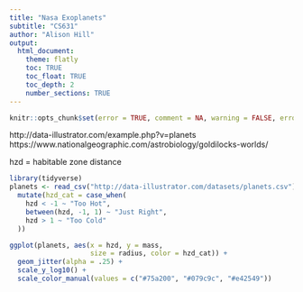 ```yaml
---
title: "Nasa Exoplanets"
subtitle: "CS631"
author: "Alison Hill"
output:
  html_document:
    theme: flatly
    toc: TRUE
    toc_float: TRUE
    toc_depth: 2
    number_sections: TRUE
---
```

```r
knitr::opts_chunk$set(error = TRUE, comment = NA, warning = FALSE, errors = FALSE, message = FALSE, tidy = FALSE, cache = FALSE)
```

http://data-illustrator.com/example.php?v=planets
https://www.nationalgeographic.com/astrobiology/goldilocks-worlds/


hzd = habitable zone distance

```r
library(tidyverse)
planets <- read_csv("http://data-illustrator.com/datasets/planets.csv") %>% 
  mutate(hzd_cat = case_when(
    hzd < -1 ~ "Too Hot",
    between(hzd, -1, 1) ~ "Just Right",
    hzd > 1 ~ "Too Cold"
  ))
```

```r

ggplot(planets, aes(x = hzd, y = mass, 
                    size = radius, color = hzd_cat)) +
  geom_jitter(alpha = .25) +
  scale_y_log10() +
  scale_color_manual(values = c("#75a200", "#079c9c", "#e42549"))
```

